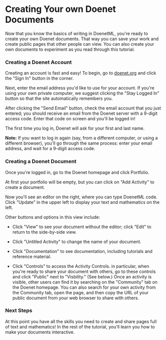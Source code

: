 
# Creating Your own Doenet Documents

Now that you know the basics of writing in DoenetML, you're ready to create your own Doenet documents. That way you can save your work and create public pages that other people can view. You can also create your own documents to experiment as you read through this tutorial.

### Creating a Doenet Account
Creating an account is fast and easy! To begin, go to [doenet.org](https://www.doenet.org/#/home) and click the "Sign In" button in the corner.



Next, enter the email address you'd like to use for your account. If you're using your own private computer, we suggest clicking the "Stay Logged In" button so that the site automatically remembers you.



After clicking the "Send Email" button, check the email account that you just entered; you should receive an email from the Doenet server with a 9-digit access code. Enter that code on screen and you'll be logged in!



The first time you log in, Doenet will ask for your first and last name.

**Note:** If you want to log in again (say, from a different computer, or using a different browser), you'll go through the same process: enter your email address, and wait for a 9-digit access code.

### Creating a Doenet Document
Once you're logged in, go to the Doenet homepage and click Portfolio.

At first your portfolio will be empty, but you can click on "Add Activity" to create a document.

Now you'll see an editor on the right, where you can type DoenetML code. Click "Update" in the upper left to display your text and mathematics on the left.

Other buttons and options in this view include:

* Click "View" to see your document without the editor; click "Edit" to return to the side-by-side view.

* Click "Untitled Activity" to change the name of your document.

* Click "Documentation" to see documentation, including tutorials and reference material.

* Click "Controls" to access the Activity Controls. in particular, when you're ready to share your document with others, go to these controls and click "Public" next to "Visbility." (See below.) Once an activity is visible, other users can find it by searching on the "Community" tab on the Doenet homepage. You can also search for your own activity from the Community tab, open the page, and then copy the URL of your public document from your web browser to share with others.



### Next Steps
At this point you have all the skills you need to create and share pages full of text and mathematics! In the rest of the tutorial, you'll learn you how to make your documents interactive.